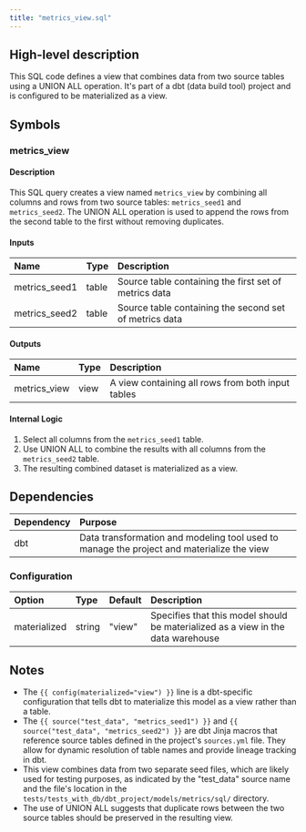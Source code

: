 ```yaml
---
title: "metrics_view.sql"
---
```


## High-level description
This SQL code defines a view that combines data from two source tables using a UNION ALL operation. It's part of a dbt (data build tool) project and is configured to be materialized as a view.

## Symbols

### metrics_view
#### Description
This SQL query creates a view named `metrics_view` by combining all columns and rows from two source tables: `metrics_seed1` and `metrics_seed2`. The UNION ALL operation is used to append the rows from the second table to the first without removing duplicates.

#### Inputs
| Name | Type | Description |
|:-----|:-----|:------------|
| metrics_seed1 | table | Source table containing the first set of metrics data |
| metrics_seed2 | table | Source table containing the second set of metrics data |

#### Outputs
| Name | Type | Description |
|:-----|:-----|:------------|
| metrics_view | view | A view containing all rows from both input tables |

#### Internal Logic
1. Select all columns from the `metrics_seed1` table.
2. Use UNION ALL to combine the results with all columns from the `metrics_seed2` table.
3. The resulting combined dataset is materialized as a view.

## Dependencies
| Dependency | Purpose |
|:-----------|:--------|
| dbt | Data transformation and modeling tool used to manage the project and materialize the view |

### Configuration
| Option | Type | Default | Description |
|:-------|:-----|:--------|:------------|
| materialized | string | "view" | Specifies that this model should be materialized as a view in the data warehouse |

## Notes
- The `{{ config(materialized="view") }}` line is a dbt-specific configuration that tells dbt to materialize this model as a view rather than a table.
- The `{{ source("test_data", "metrics_seed1") }}` and `{{ source("test_data", "metrics_seed2") }}` are dbt Jinja macros that reference source tables defined in the project's `sources.yml` file. They allow for dynamic resolution of table names and provide lineage tracking in dbt.
- This view combines data from two separate seed files, which are likely used for testing purposes, as indicated by the "test_data" source name and the file's location in the `tests/tests_with_db/dbt_project/models/metrics/sql/` directory.
- The use of UNION ALL suggests that duplicate rows between the two source tables should be preserved in the resulting view.